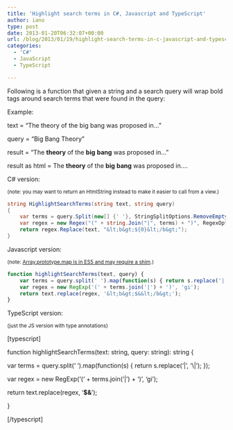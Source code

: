 ```yaml
---
title: 'Highlight search terms in C#, Javascript and TypeScript'
author: iano
type: post
date: 2013-01-20T06:32:07+00:00
url: /blog/2013/01/19/highlight-search-terms-in-c-javascript-and-typescript/
categories:
  - 'C#'
  - JavaScript
  - TypeScript

---
```

Following is a function that given a string and a search query will wrap bold tags around search terms that were found in the query:

Example:

text = &#8220;The theory of the big bang was proposed in&#8230;&#8221;
  
query = &#8220;Big Bang Theory&#8221;
  
result = &#8220;The <b>theory</b> of the <b>big</b> <b>bang</b> was proposed in&#8230;&#8221;
  
result as html = The **theory** of the **big** **bang** was proposed in&#8230;.
  
<!-- more -->


  
C# version:
  
<small>(note: you may want to return an HtmlString instead to make it easier to call from a view.)</small>

```csharp
string HighlightSearchTerms(string text, string query)
{
    var terms = query.Split(new[] {' '}, StringSplitOptions.RemoveEmptyEntries).Select(s =&gt; s.Replace("|", "\\|"));
    var regex = new Regex("(" + string.Join("|", terms) + ")", RegexOptions.IgnoreCase);
    return regex.Replace(text, "&lt;b&gt;${0}&lt;/b&gt;");
}

```

Javascript version:
  
<small>(note: <a href="https://developer.mozilla.org/en-US/docs/JavaScript/Reference/Global_Objects/Array/map" title="Array.prototype.map at Mozilla Developer Network">Array.prototype.map is in ES5 and may require a shim</a>.)</small>

```javascript
function highlightSearchTerms(text, query) {
    var terms = query.split(' ').map(function(s) { return s.replace('|', '\\|'); });
    var regex = new RegExp('(' + terms.join('|') + ')', 'gi');
    return text.replace(regex, '&lt;b&gt;$&&lt;/b&gt;');
}

```

TypeScript version:
  
<small>(just the JS version with type annotations)</small>

[typescript]
  
function highlightSearchTerms(text: string, query: string): string {
      
var terms = query.split(&#8216; &#8216;).map(function(s) { return s.replace(&#8216;|&#8217;, &#8216;\\|&#8217;); });
      
var regex = new RegExp(&#8216;(&#8216; + terms.join(&#8216;|&#8217;) + &#8216;)&#8217;, &#8216;gi&#8217;);
      
return text.replace(regex, &#8216;<b>$&</b>&#8217;);
  
}
  
[/typescript]